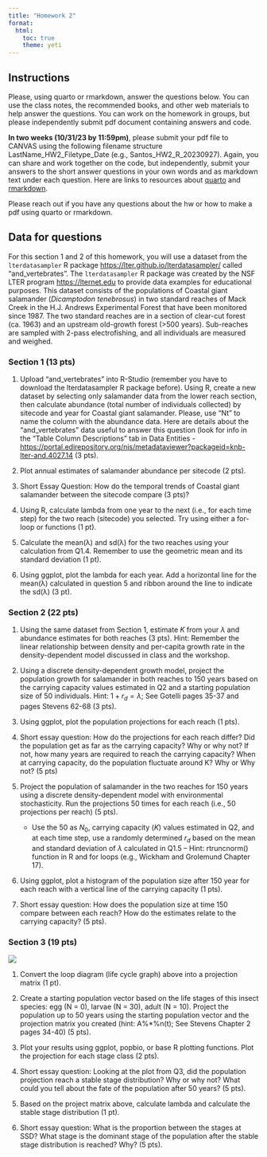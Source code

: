 ```yaml
---
title: "Homework 2"
format: 
  html:
    toc: true
    theme: yeti
---
```


## Instructions

Please, using quarto or rmarkdown, answer the questions below. You can use the class notes, the recommended books, and other web materials to help answer the questions. You can work on the homework in groups, but please independently submit pdf document containing answers and code.

**In two weeks (10/31/23 by 11:59pm)**, please submit your pdf file to CANVAS using the following filename structure LastName_HW2_Filetype_Date (e.g., Santos_HW2_R_20230927). Again, you can share and work together on the code, but independently, submit your answers to the short answer questions in your own words and as markdown text under each question. Here are links to resources about [quarto](https://r4ds.hadley.nz/quarto) and [rmarkdown](https://rmarkdown.rstudio.com/lesson-1.html).

Please reach out if you have any questions about the hw or how to make a pdf using quarto or rmarkdown.

## Data for questions

For this section 1 and 2 of this homework, you will use a dataset from the `lterdatasampler` R package <https://lter.github.io/lterdatasampler/> called "and_vertebrates". The `lterdatasampler` R package was created by the NSF LTER program <https://lternet.edu> to provide data examples for educational purposes. This dataset consists of the populations of Coastal giant salamander (*Dicamptodon tenebrosus*) in two standard reaches of Mack Creek in the H.J. Andrews Experimental Forest that have been monitored since 1987. The two standard reaches are in a section of clear-cut forest (ca. 1963) and an upstream old-growth forest (\>500 years). Sub-reaches are sampled with 2-pass electrofishing, and all individuals are measured and weighed.

### Section 1 (13 pts)

1.  Upload "and_vertebrates" into R-Studio (remember you have to download the lterdatasampler R package before). Using R, create a new dataset by selecting only salamander data from the lower reach section, then calculate abundance (total number of individuals collected) by sitecode and year for Coastal giant salamander. Please, use "Nt" to name the column with the abundance data. Here are details about the "and_vertebrates" data useful to answer this question (look for info in the "Table Column Descriptions" tab in Data Entities - <https://portal.edirepository.org/nis/metadataviewer?packageid=knb-lter-and.4027.14> (3 pts).

2.  Plot annual estimates of salamander abundance per sitecode (2 pts).

3.  Short Essay Question: How do the temporal trends of Coastal giant salamander between the sitecode compare (3 pts)?

4.  Using R, calculate lambda from one year to the next (i.e., for each time step) for the two reach (sitecode) you selected. Try using either a for-loop or functions (1 pt).

5.  Calculate the mean(λ) and sd(λ) for the two reaches using your calculation from Q1.4. Remember to use the geometric mean and its standard deviation (1 pt).

6.  Using ggplot, plot the lambda for each year. Add a horizontal line for the mean(λ) calculated in question 5 and ribbon around the line to indicate the sd(λ) (3 pt).

### Section 2 (22 pts)

1.  Using the same dataset from Section 1, estimate $K$ from your $\lambda$ and abundance estimates for both reaches (3 pts). Hint: Remember the linear relationship between density and per-capita growth rate in the density-dependent model discussed in class and the workshop.

2.  Using a discrete density-dependent growth model, project the population growth for salamander in both reaches to 150 years based on the carrying capacity values estimated in Q2 and a starting population size of 50 individuals. Hint: $1 + r_d = \lambda$; See Gotelli pages 35-37 and pages Stevens 62-68 (3 pts).

3.  Using ggplot, plot the population projections for each reach (1 pts).

4.  Short essay question: How do the projections for each reach differ? Did the population get as far as the carrying capacity? Why or why not? If not, how many years are required to reach the carrying capacity? When at carrying capacity, do the population fluctuate around K? Why or Why not? (5 pts)

5.  Project the population of salamander in the two reaches for 150 years using a discrete density-dependent model with environmental stochasticity. Run the projections 50 times for each reach (i.e., 50 projections per reach) (5 pts).\

    -   Use the 50 as $N_0$, carrying capacity ($K$) values estimated in Q2, and at each time step, use a randomly determined $r_d$ based on the mean and standard deviation of $\lambda$ calculated in Q1.5 -- Hint: rtruncnorm() function in R and for loops (e.g., Wickham and Grolemund Chapter 17).

6.  Using ggplot, plot a histogram of the population size after 150 year for each reach with a vertical line of the carrying capacity (1 pts).

7.  Short essay question: How does the population size at time 150 compare between each reach? How do the estimates relate to the carrying capacity? (5 pts).

### Section 3 (19 pts)

![](insect_model.png)

1. Convert the loop diagram (life cycle graph) above into a projection matrix (1 pt).

2.  Create a starting population vector based on the life stages of this insect species: egg (N = 0), larvae (N = 30), adult (N = 10). Project the population up to 50 years using the starting population vector and the projection matrix you created (hint: A%\*%n(t); See Stevens Chapter 2 pages 34-40) (5 pts).

3.  Plot your results using ggplot, popbio, or base R plotting functions. Plot the projection for each stage class (2 pts).

4.  Short essay question: Looking at the plot from Q3, did the population projection reach a stable stage distribution? Why or why not? What could you tell about the fate of the population after 50 years? (5 pts).

5.  Based on the project matrix above, calculate lambda and calculate the stable stage distribution (1 pt).

6.  Short essay question: What is the proportion between the stages at SSD? What stage is the dominant stage of the population after the stable stage distribution is reached? Why? (5 pts).